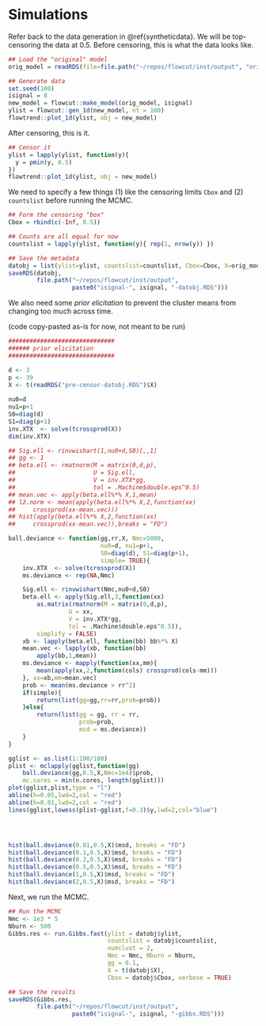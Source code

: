 # Simulations

Refer back to the data generation in \@ref{syntheticdata}. We will be
top-censoring the data at 0.5. Before censoring, this is what the data looks
like.

```r
## Load the "original" model
orig_model = readRDS(file=file.path("~/repos/flowcut/inst/output", "orig_model.RDS"))

## Generate data
set.seed(100)
isignal = 8
new_model = flowcut::make_model(orig_model, isignal)
ylist = flowcut::gen_1d(new_model, nt = 100)
flowtrend::plot_1d(ylist, obj = new_model)
```

After censoring, this is it.


```r
## Censor it
ylist = lapply(ylist, function(y){
  y = pmin(y, 0.5)
})
flowtrend::plot_1d(ylist, obj = new_model)
```

We need to specify a few things (1) like the censoring limits `Cbox` and (2)
`countslist` before running the MCMC.

```r
## Form the censoring "box"
Cbox = rbind(c(-Inf, 0.5)) 

## Counts are all equal for now
countslist = lapply(ylist, function(y){ rep(1, nrow(y)) })

## Save the metadata
datobj = list(ylist=ylist, countslist=countslist, Cbox=Cbox, X=orig_model$X)
saveRDS(datobj,
        file.path("~/repos/flowcut/inst/output",
                  paste0("isignal-", isignal, "-datobj.RDS")))
```

We also need some *prior elicitation* to prevent the cluster means from changing
too much across time.

(code copy-pasted as-is for now, not meant to be run)

```r
##############################
###### prior elicitation
##############################

d <- 3
p <- 39 
X <- t(readRDS("pre-censor-datobj.RDS")$X)
    
nu0=d
nu1=p+1 
S0=diag(d)
S1=diag(p+1)
inv.XTX  <- solve(tcrossprod(X))
dim(inv.XTX)

## Sig.ell <- rinvwishart(1,nu0+d,S0)[,,1]
## gg <- 1 
## beta.ell <- rmatnorm(M = matrix(0,d,p), 
##                      U = Sig.ell, 
##                      V = inv.XTX*gg, 
##                      tol = .Machine$double.eps^0.5)
## mean.vec <- apply(beta.ell%*% X,1,mean)
## l2.norm <- mean(apply(beta.ell%*% X,2,function(xx)
##     crossprod(xx-mean.vec)))
## hist(apply(beta.ell%*% X,2,function(xx)
##     crossprod(xx-mean.vec)),breaks = "FD")

ball.deviance <- function(gg,rr,X, Nmc=5000,
                          nu0=d, nu1=p+1,
                          S0=diag(d), S1=diag(p+1),
                          simple= TRUE){
    inv.XTX  <- solve(tcrossprod(X))
    ms.deviance <- rep(NA,Nmc) 

    Sig.ell <- rinvwishart(Nmc,nu0+d,S0)
    beta.ell <- apply(Sig.ell,3,function(xx)
        as.matrix(rmatnorm(M = matrix(0,d,p), 
                 U = xx, 
                 V = inv.XTX*gg, 
                 tol = .Machine$double.eps^0.5)),
        simplify = FALSE)
    xb <- lapply(beta.ell, function(bb) bb%*% X)  
    mean.vec <- lapply(xb, function(bb)
        apply(bb,1,mean))
    ms.deviance <- mapply(function(xx,mm){
        mean(apply(xx,2,function(cols) crossprod(cols-mm)))
    }, xx=xb,mm=mean.vec)
    prob <- mean(ms.deviance > rr^2)
    if(simple){
        return(list(gg=gg,rr=rr,prob=prob))
    }else{
        return(list(gg = gg, rr = rr,
                    prob=prob,
                    msd = ms.deviance)) 
    }
}

gglist <- as.list(1:100/100)
plist <- mclapply(gglist,function(gg)
    ball.deviance(gg,0.5,X,Nmc=1e4)$prob,
    mc.cores = min(n.cores, length(gglist)))
plot(gglist,plist,type = "l") 
abline(h=0.05,lwd=2,col = "red")
abline(h=0.01,lwd=2,col = "red")
lines(gglist,lowess(plist~gglist,f=0.3)$y,lwd=2,col="blue")




hist(ball.deviance(0.01,0.5,X)$msd, breaks = "FD")
hist(ball.deviance(0.1,0.5,X)$msd, breaks = "FD")
hist(ball.deviance(0.2,0.5,X)$msd, breaks = "FD")
hist(ball.deviance(0.5,0.5,X)$msd, breaks = "FD")
hist(ball.deviance(1,0.5,X)$msd, breaks = "FD")
hist(ball.deviance(2,0.5,X)$msd, breaks = "FD")
```


Next, we run the MCMC.

```r
## Run the MCMC
Nmc <- 1e3 * 5
Nburn <- 500
Gibbs.res <- run.Gibbs.fast(ylist = datobj$ylist,
                            countslist = datobj$countslist,
                            numclust = 2,
                            Nmc = Nmc, Nburn = Nburn,
                            gg = 0.1, 
                            X = t(datobj$X),
                            Cbox = datobj$Cbox, verbose = TRUE)

## Save the results
saveRDS(Gibbs.res,
        file.path("~/repos/flowcut/inst/output",
                  paste0("isignal-", isignal, "-gibbs.RDS")))
```
